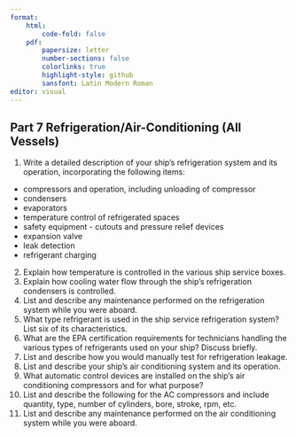 ```yaml
---
format:
    html: 
        code-fold: false
    pdf:
        papersize: letter
        number-sections: false
        colorlinks: true
        highlight-style: github
        sansfont: Latin Modern Roman
editor: visual
---
```


## Part 7 Refrigeration/Air-Conditioning (All Vessels)
1.	Write a detailed description of your ship’s refrigeration system and its operation, incorporating the following items:
- compressors and operation, including unloading of compressor
- condensers
- evaporators
- temperature control of refrigerated spaces
- safety equipment - cutouts and pressure relief devices
- expansion valve
- leak detection
- refrigerant charging
2.	Explain how temperature is controlled in the various ship service boxes.
3.	Explain how cooling water flow through the ship’s refrigeration condensers is controlled.
4.	List and describe any maintenance performed on the refrigeration system while you were aboard.
5.	What type refrigerant is used in the ship service refrigeration system?	List six of its characteristics.
6.	What are the EPA certification requirements for technicians handling the various types of refrigerants used on your ship? Discuss briefly.
7.	List and describe how you would manually test for refrigeration leakage.
8.	List and describe your ship's air conditioning system and its operation.
9.	What automatic control devices are installed on the ship's air conditioning compressors and for what purpose?
10.	List and describe the following for the AC compressors and include quantity, type, number of cylinders, bore, stroke, rpm, etc.
11.	List and describe any maintenance performed on the air conditioning system while you were aboard.
